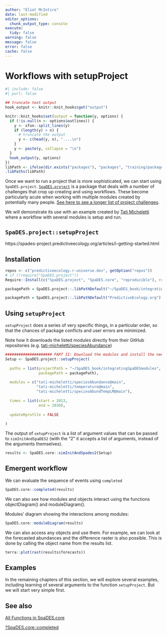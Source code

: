 ```yaml
---
author: "Eliot McIntire"
date: last-modified
editor_options:
  chunk_output_type: console
execute:
  tidy: false
warning: false
message: false
error: false
cache: false
---
```


# Workflows with setupProject

```r
#| include: false
#| purl: false

## truncate text output
hook_output <- knitr::knit_hooks$get("output")

knitr::knit_hooks$set(output = function(y, options) {
  if (!is.null(n <- options$outlines)) {
    y <- xfun::split_lines(y)
    if (length(y) > n) {
      # truncate the output
      y <- c(head(y, n), "....\n")
    }
    y <- paste(y, collapse = "\n")
  }
  hook_output(y, options)
})
libPath <- ifelse(dir.exists("packages"), "packages", "training/packages") # if run interactively vs knited
.libPaths(libPath)
```

Once we want to run a project that is more sophisticated, we can start
using `SpaDES.project`.
[`SpaDES.project`](https://spades-project.predictiveecology.org/) is a
package that deals with a number of challenges that crop up creating and
using workflows. These become particularly acute when working with
multiple modules created by potentially many people. [See here to see a
longer list of project
challenges](https://spades-project.predictiveecology.org/#project-challenges).

We will demonstrate its use with an example created by [Tati
Micheletti](https://github.com/tati-micheletti/Micheletti_SpaDES/blob/main/demo.R)
where a workflow with several modules is setup and run.

## `SpaDES.project::setupProject`


https://spades-project.predictiveecology.org/articles/i-getting-started.html



## Installation

```r
repos <- c("predictiveecology.r-universe.dev", getOption("repos"))
# if (!require("SpaDES.project"))
Require::Install(c("SpaDES.project", "SpaDES.core", "reproducible"), repos = repos, dependencies = TRUE)

packagePath = SpaDES.project::.libPathDefault("~/SpaDES_book/integratingSpaDESmodules")
```

```r
packagePath = SpaDES.project::.libPathDefault("PredictiveEcology.org")
```

## Using `setupProject`

`setupProject` does a series of very specific things, in a particular
order, so that the chances of package conflicts and user errors are
minimized.

Note how it downloads the listed modules directly from their GitHub
repositories (e.g.
[tati-micheletti/speciesAbundance](https://github.com/tati-micheletti/speciesAbundance))

```r
##################### PART II: Download the modules and install the needed packages
Setup <- SpaDES.project::setupProject(
  
  paths = list(projectPath = "~/SpaDES_book/integratingSpaDESmodules",
               packagePath = packagePath),
  
  modules = c("tati-micheletti/speciesAbundance@main",
              "tati-micheletti/temperature@main",
              "tati-micheletti/speciesAbundTempLM@main"),
  
  times = list(start = 2013,
               end = 2030),
  
  updateRprofile = FALSE
  
)
```

The output of `setupProject` is a list of argument values that can be
passed to `simInitAndSpaDES2` (with the "2" it accepts a list of
arguments, instead of the arguments themselves).

```r
results <- SpaDES.core::simInitAndSpades2(Setup)
```

## Emergent workflow

We can evaluate the sequence of events using `completed`

```r
SpaDES.core::completed(results)
```

We can also see how modules and objects interact using the functions objectDiagram() and moduleDiagram().

Modules’ diagram showing the interactions among modules:
```r
SpaDES.core::moduleDiagram(results)
```


We can also access any objects and use them. For example, we can look at the forecasted abundances and the difference raster is also possible. This is done by calling the object name from the results list.
```r
terra::plot(rast(results$forecasts))
```

## Examples

In the remaining chapters of this section, we will explore several
examples, including learning of several arguments to the function
`setupProject`. But we will start very simple first.

## See also

[All Functions in SpaDES.core](https://spades-core.predictiveecology.org/reference/index.html)

[?SpaDES.core::completed](https://spades-core.predictiveecology.org/reference/simList-accessors-events.html)
